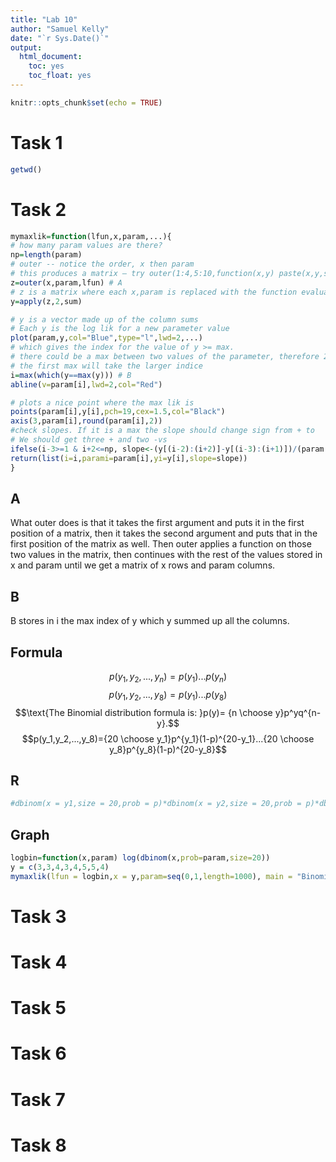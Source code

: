 ```yaml
---
title: "Lab 10"
author: "Samuel Kelly"
date: "`r Sys.Date()`"
output: 
  html_document:
    toc: yes
    toc_float: yes
---
```


```r
knitr::opts_chunk$set(echo = TRUE)
```

# Task 1

```r
getwd()
```

# Task 2

```r
mymaxlik=function(lfun,x,param,...){
# how many param values are there?
np=length(param)
# outer -- notice the order, x then param
# this produces a matrix – try outer(1:4,5:10,function(x,y) paste(x,y,sep=" "))   to understand
z=outer(x,param,lfun) # A 
# z is a matrix where each x,param is replaced with the function evaluated at those values
y=apply(z,2,sum)

# y is a vector made up of the column sums
# Each y is the log lik for a new parameter value
plot(param,y,col="Blue",type="l",lwd=2,...)
# which gives the index for the value of y >= max.
# there could be a max between two values of the parameter, therefore 2 indices
# the first max will take the larger indice
i=max(which(y==max(y))) # B
abline(v=param[i],lwd=2,col="Red")

# plots a nice point where the max lik is
points(param[i],y[i],pch=19,cex=1.5,col="Black")
axis(3,param[i],round(param[i],2))
#check slopes. If it is a max the slope should change sign from + to 
# We should get three + and two -vs
ifelse(i-3>=1 & i+2<=np, slope<-(y[(i-2):(i+2)]-y[(i-3):(i+1)])/(param[(i-2):(i+2)]-param[(i-3):(i+1)]),slope<-"NA")
return(list(i=i,parami=param[i],yi=y[i],slope=slope))
}

```

## A

What outer does is that it takes the first argument and puts it in the first position of a matrix, then it takes the second argument and puts that in the first position  of the matrix as well. Then outer applies a function on those two values in the matrix, then continues with the rest of the values stored in x and param until we get a matrix of x rows and param columns.

## B

B stores in i the max index of y which y summed up all the columns.

## Formula

$$p(y_1,y_2,...,y_n)=p(y_1)...p(y_n)$$
$$p(y_1,y_2,...,y_8)=p(y_1)...p(y_8)$$
$$\text{The Binomial distribution formula is: }p(y)= {n \choose y}p^yq^{n-y}.$$
$$p(y_1,y_2,...,y_8)={20 \choose y_1}p^{y_1}(1-p)^{20-y_1}...{20 \choose y_8}p^{y_8}(1-p)^{20-y_8}$$

## R

```r
#dbinom(x = y1,size = 20,prob = p)*dbinom(x = y2,size = 20,prob = p)*dbinom(x = y3,size = 20,prob = p)*dbinom(x = y4,size = 20,prob = p)*dbinom(x = y5,size = 20,prob = p)*dbinom(x = y6,size = 20,prob = p)*dbinom(x = y7,size = 20,prob = p)*dbinom(x = y8,size = 20,prob = p)
```


## Graph

```r
logbin=function(x,param) log(dbinom(x,prob=param,size=20))
y = c(3,3,4,3,4,5,5,4)
mymaxlik(lfun = logbin,x = y,param=seq(0,1,length=1000), main = "Binomial, n = 20")
```

# Task 3

# Task 4

# Task 5

# Task 6

# Task 7

# Task 8
